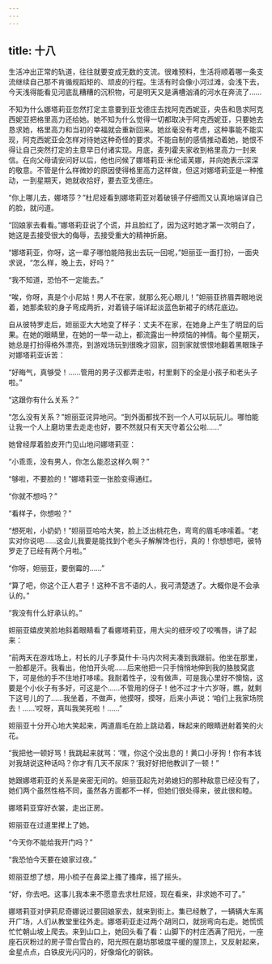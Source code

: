 ```yaml
---
---
---
```

title: 十八
---




生活冲出正常的轨道，往往就要变成无数的支流。很难预料，生活将顺着哪一条支流继续自己那不肯循规蹈矩的、顽皮的行程。生活有时会像小河过滩，会浅下去，今天浅得能看见河底乱糟糟的沉积物，可是明天又是满槽汹涌的河水在奔流了……

不知为什么娜塔莉亚忽然打定主意要到亚戈德庄去找阿克西妮亚，央告和恳求阿克西妮亚把格里高力还给她。她不知为什么觉得一切都取决于阿克西妮亚，只要她去恳求她，格里高力和当初的幸福就会重新回来。她丝毫没有考虑，这种事能不能实现，阿克西妮亚会怎样对待她这种奇怪的要求。不能自制的感情推动着她，她恨不得让自己突然打定的主意早日付诸实现。月底，麦列霍夫家收到格里高力一封来信。在向父母请安问好以后，他也问候了娜塔莉亚·米伦诺芙娜，并向她表示深深的敬意。不管是什么样微妙的原因使得格里高力这样做，但这对娜塔莉亚是一种推动，一到星期天，她就收拾好，要去亚戈德庄。

“你上哪儿去，娜塔莎？”杜尼娅看到娜塔莉亚对着破镜子仔细而又认真地端详自己的脸，就问道。

“回娘家去看看。”娜塔莉亚说了个谎，并且脸红了，因为这时她才第一次明白了，她这是去接受很大的侮辱，去接受重大的精神折磨。

“娜塔莉亚，你呀，这一辈子哪怕能陪我出去玩一回呢，”妲丽亚一面打扮，一面央求说，“怎么样，晚上去，好吗？”

“我不知道，恐怕不一定能去。”

“唉，你呀，真是个小尼姑！男人不在家，就那么死心眼儿！”妲丽亚挤眉弄眼地说着，她那柔软的身子弯成两折，对着镜子端详起淡蓝色新裙子的绣花底边。

自从彼特罗走后，妲丽亚大大地变了样子：丈夫不在家，在她身上产生了明显的后果。在她的眼睛里，在她的一举一动上，都流露出一种烦恼的神情。每个星期天，她总是打扮得格外漂亮，到游戏场玩到很晚才回家，回到家就恨恨地翻着黑眼珠子对娜塔莉亚诉苦：

“好晦气，真够受！……管用的男子汉都弄走啦，村里剩下的全是小孩子和老头子啦。”

“这跟你有什么关系？”

“怎么没有关系？”妲丽亚诧异地问。“到外面都找不到一个人可以玩玩儿。哪怕能让我一个人上磨坊里去走走也好，要不然就只有天天守着公公啦……”

她曾经厚着脸皮开门见山地问娜塔莉亚：

“小乖乖，没有男人，你怎么能忍这样久啊？”

“够啦，不要脸的！”娜塔莉亚一张脸变得通红。

“你就不想吗？”

“看样子，你想啦？”

“想死啦，小奶奶！”妲丽亚哈哈大笑，脸上泛出桃花色，弯弯的眉毛哆嗦着。“老实对你说吧……这会儿我要是能找到个老头子解解馋也行，真的！你想想吧，彼特罗走了已经有两个月啦。”

“你呀，妲丽亚，要倒霉的……”

“算了吧，你这个正人君子！这种不言不语的人，我可清楚透了。大概你是不会承认的。”

“我没有什么好承认的。”

妲丽亚嬉皮笑脸地斜着眼睛看了看娜塔莉亚，用大尖的细牙咬了咬嘴唇，讲了起来：

“前两天在游戏场上，村长的儿子季莫什卡·马内次柯夫凑到我跟前。他坐在那里，一脸都是汗。我看出，他怕开头呢……后来他把一只手悄悄地伸到我的胳肢窝底下，可是他的手不住地打哆嗦。我耐着性子，没有做声，可是我心里好不懊恼，这要是个小伙子有多好，可这是个……不管用的伢子！他不过才十六岁呀，瞧，就剩下这号儿的了……我坐着，不做声，他摸呀，摸呀，后来小声说：‘咱们上我家场院去！……’哎呀，真叫我笑死啦！……”

妲丽亚十分开心地大笑起来，两道眉毛在脸上跳动着，眯起来的眼睛迸射着笑的火花。

“我把他一顿好骂！我跳起来就骂：‘嘿，你这个没出息的！黄口小牙狗！你有本钱对我胡说这种话吗？你才有几天不尿床？’我好好把他教训了一顿！”

她跟娜塔莉亚的关系是亲密无间的。妲丽亚起先对弟媳妇的那种敌意已经没有了，她们两个虽然性格不同，虽然各方面都不一样，但她们很处得来，彼此很和睦。

娜塔莉亚穿好衣裳，走出正房。

妲丽亚在过道里撵上了她。

“今天你不能给我开门吗？”

“我恐怕今天要在娘家过夜。”

妲丽亚想了想，用小梳子在鼻梁上搔了搔痒，摇了摇头。

“好，你去吧。这事儿我本来不愿意去求杜尼娅，现在看来，非求她不可了。”

娜塔莉亚对伊莉尼奇娜说过要回娘家去，就来到街上。集已经散了，一辆辆大车离开广场，人们从教堂里往外走。娜塔莉亚走过两个胡同口，就拐弯向右走。她慌慌忙忙朝山坡上爬去。来到山口上，她回头看了看：山脚下的村庄洒满了阳光，一座座石灰粉过的房子雪白雪白的，阳光照在磨坊那坡度平缓的屋顶上，又反射起来，金星点点，白铁皮光闪闪的，好像熔化的钢铁。